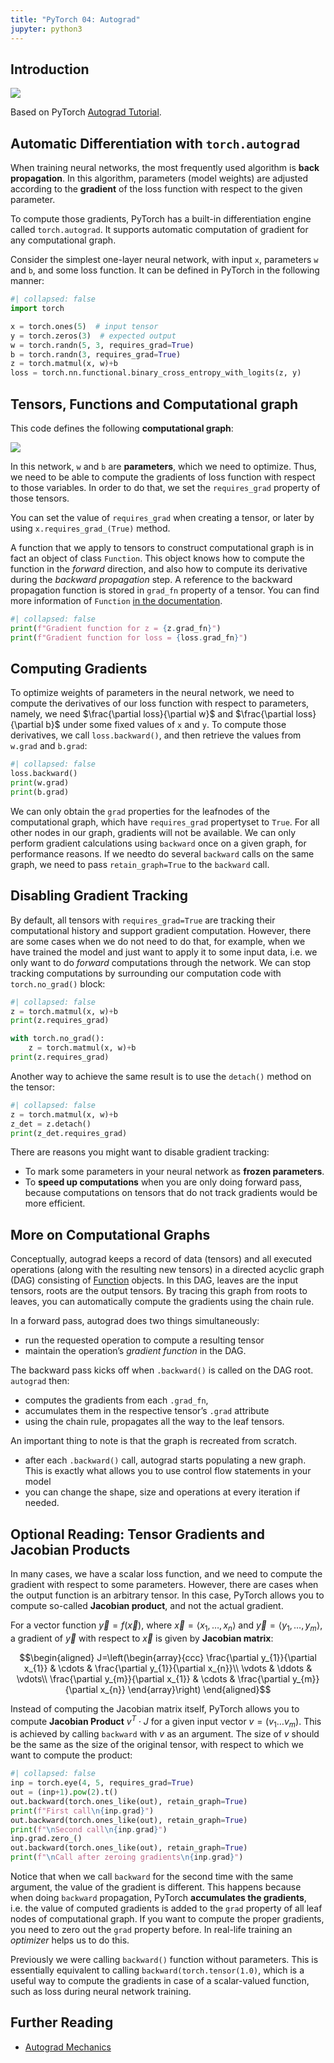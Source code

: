 ```yaml
---
title: "PyTorch 04: Autograd"
jupyter: python3
---
```


## Introduction

[![](https://colab.research.google.com/assets/colab-badge.svg)](https://colab.research.google.com/github/trgardos/ml-549-fa24/blob/main/14-pytorch-04-autograd.ipynb)

Based on PyTorch [Autograd Tutorial](https://pytorch.org/tutorials/beginner/basics/autogradqs_tutorial.html).

## Automatic Differentiation with `torch.autograd`

When training neural networks, the most frequently used algorithm is
**back propagation**. In this algorithm, parameters (model weights) are
adjusted according to the **gradient** of the loss function with respect
to the given parameter.

To compute those gradients, PyTorch has a built-in differentiation
engine called `torch.autograd`. It supports automatic computation of
gradient for any computational graph.

Consider the simplest one-layer neural network, with input `x`,
parameters `w` and `b`, and some loss function. It can be defined in
PyTorch in the following manner:

```python
#| collapsed: false
import torch

x = torch.ones(5)  # input tensor
y = torch.zeros(3)  # expected output
w = torch.randn(5, 3, requires_grad=True)
b = torch.randn(3, requires_grad=True)
z = torch.matmul(x, w)+b
loss = torch.nn.functional.binary_cross_entropy_with_logits(z, y)
```

## Tensors, Functions and Computational graph

This code defines the following **computational graph**:

![](https://pytorch.org/tutorials/_static/img/basics/comp-graph.png)

In this network, `w` and `b` are **parameters**, which we need to
optimize. Thus, we need to be able to compute the gradients of loss
function with respect to those variables. In order to do that, we set
the `requires_grad` property of those tensors.


::: {.callout-note}
You can set the value of `requires_grad` when creating a tensor, or 
later by using `x.requires_grad_(True)` method.
:::

A function that we apply to tensors to construct computational graph is
in fact an object of class `Function`. This object knows how to compute
the function in the *forward* direction, and also how to compute its
derivative during the *backward propagation* step. A reference to the
backward propagation function is stored in `grad_fn` property of a
tensor. You can find more information of `Function` [in the
documentation](https://pytorch.org/docs/stable/autograd.html#function).

```python
#| collapsed: false
print(f"Gradient function for z = {z.grad_fn}")
print(f"Gradient function for loss = {loss.grad_fn}")
```

## Computing Gradients

To optimize weights of parameters in the neural network, we need to
compute the derivatives of our loss function with respect to parameters,
namely, we need $\frac{\partial loss}{\partial w}$ and
$\frac{\partial loss}{\partial b}$ under some fixed values of `x` and
`y`. To compute those derivatives, we call `loss.backward()`, and then
retrieve the values from `w.grad` and `b.grad`:

```python
#| collapsed: false
loss.backward()
print(w.grad)
print(b.grad)
```


::: {.callout-note}
We can only obtain the `grad` properties for the leafnodes of the computational
graph, which have `requires_grad` propertyset to `True`. For all other nodes in
our graph, gradients will not be available. We can only perform gradient
calculations using `backward` once on a given graph, for performance reasons. If
we needto do several `backward` calls on the same graph, we need to pass
`retain_graph=True` to the `backward` call.
:::


## Disabling Gradient Tracking

By default, all tensors with `requires_grad=True` are tracking their
computational history and support gradient computation. However, there
are some cases when we do not need to do that, for example, when we have
trained the model and just want to apply it to some input data, i.e. we
only want to do *forward* computations through the network. We can stop
tracking computations by surrounding our computation code with
`torch.no_grad()` block:

```python
#| collapsed: false
z = torch.matmul(x, w)+b
print(z.requires_grad)

with torch.no_grad():
    z = torch.matmul(x, w)+b
print(z.requires_grad)
```

Another way to achieve the same result is to use the `detach()` method
on the tensor:

```python
#| collapsed: false
z = torch.matmul(x, w)+b
z_det = z.detach()
print(z_det.requires_grad)
```

There are reasons you might want to disable gradient tracking:

- To mark some parameters in your neural network as **frozen parameters**.
- To **speed up computations** when you are only doing forward pass, because
  computations on tensors that do not track gradients would be more efficient.

## More on Computational Graphs

Conceptually, autograd keeps a record of data (tensors) and all executed
operations (along with the resulting new tensors) in a directed acyclic
graph (DAG) consisting of
[Function](https://pytorch.org/docs/stable/autograd.html#torch.autograd.Function)
objects. In this DAG, leaves are the input tensors, roots are the output
tensors. By tracing this graph from roots to leaves, you can
automatically compute the gradients using the chain rule.

In a forward pass, autograd does two things simultaneously:

-   run the requested operation to compute a resulting tensor
-   maintain the operation's *gradient function* in the DAG.

The backward pass kicks off when `.backward()` is called on the DAG
root. `autograd` then:

-   computes the gradients from each `.grad_fn`,
-   accumulates them in the respective tensor's `.grad` attribute
-   using the chain rule, propagates all the way to the leaf tensors.

::: {.callout-note}
An important thing to note is that the graph is recreated from scratch.

* after each `.backward()` call, autograd starts populating a new graph. This is exactly
what allows you to use control flow statements in your model
* you can change the shape, size and operations at every iteration if needed.
:::

## Optional Reading: Tensor Gradients and Jacobian Products

In many cases, we have a scalar loss function, and we need to compute
the gradient with respect to some parameters. However, there are cases
when the output function is an arbitrary tensor. In this case, PyTorch
allows you to compute so-called **Jacobian product**, and not the actual
gradient.

For a vector function $\vec{y}=f(\vec{x})$, where
$\vec{x}=\langle x_1,\dots,x_n\rangle$ and
$\vec{y}=\langle y_1,\dots,y_m\rangle$, a gradient of $\vec{y}$ with
respect to $\vec{x}$ is given by **Jacobian matrix**:

$$\begin{aligned}
J=\left(\begin{array}{ccc}
   \frac{\partial y_{1}}{\partial x_{1}} & \cdots & \frac{\partial y_{1}}{\partial x_{n}}\\
   \vdots & \ddots & \vdots\\
   \frac{\partial y_{m}}{\partial x_{1}} & \cdots & \frac{\partial y_{m}}{\partial x_{n}}
   \end{array}\right)
\end{aligned}$$

Instead of computing the Jacobian matrix itself, PyTorch allows you to
compute **Jacobian Product** $v^T\cdot J$ for a given input vector
$v=(v_1 \dots v_m)$. This is achieved by calling `backward` with $v$ as
an argument. The size of $v$ should be the same as the size of the
original tensor, with respect to which we want to compute the product:

```python
#| collapsed: false
inp = torch.eye(4, 5, requires_grad=True)
out = (inp+1).pow(2).t()
out.backward(torch.ones_like(out), retain_graph=True)
print(f"First call\n{inp.grad}")
out.backward(torch.ones_like(out), retain_graph=True)
print(f"\nSecond call\n{inp.grad}")
inp.grad.zero_()
out.backward(torch.ones_like(out), retain_graph=True)
print(f"\nCall after zeroing gradients\n{inp.grad}")
```

Notice that when we call `backward` for the second time with the same
argument, the value of the gradient is different. This happens because
when doing `backward` propagation, PyTorch **accumulates the
gradients**, i.e. the value of computed gradients is added to the `grad`
property of all leaf nodes of computational graph. If you want to
compute the proper gradients, you need to zero out the `grad` property
before. In real-life training an *optimizer* helps us to do this.

::: {.callout-note}
Previously we were calling `backward()` function without parameters. This is
essentially equivalent to calling `backward(torch.tensor(1.0)`, which is a
useful way to compute the gradients in case of a scalar-valued function, such as
loss during neural network training.
:::


## Further Reading

-   [Autograd Mechanics](https://pytorch.org/docs/stable/notes/autograd.html)

